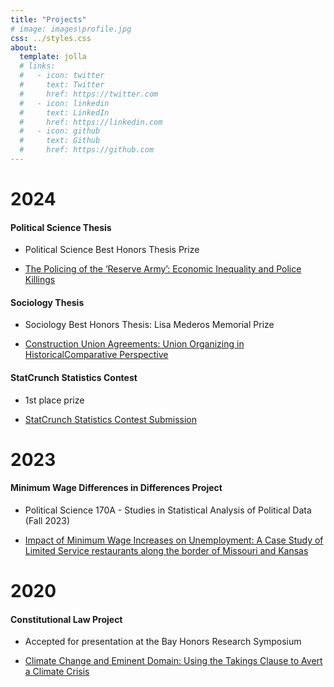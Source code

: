 ```yaml
---
title: "Projects"
# image: images\profile.jpg
css: ../styles.css
about:
  template: jolla
  # links:
  #   - icon: twitter
  #     text: Twitter
  #     href: https://twitter.com
  #   - icon: linkedin
  #     text: LinkedIn
  #     href: https://linkedin.com
  #   - icon: github
  #     text: Github
  #     href: https://github.com
---
```


# 2024

#### Political Science Thesis

- Political Science Best Honors Thesis Prize

- [The Policing of the ‘Reserve Army’: Economic Inequality and Police Killings](PolSciThesis.html){target="_blank"}

#### Sociology Thesis

- Sociology Best Honors Thesis: Lisa Mederos Memorial Prize

- [Construction Union Agreements: Union Organizing in HistoricalComparative Perspective](SocThesis.html){target="_blank"}

#### StatCrunch Statistics Contest

- 1st place prize

- [StatCrunch Statistics Contest Submission](StatCrunch.html){target="_blank"}

# 2023

#### Minimum Wage Differences in Differences Project

- Political Science 170A - Studies in Statistical Analysis of Political Data (Fall 2023)

- [Impact of Minimum Wage Increases on Unemployment: A Case Study of Limited Service restaurants along the border of Missouri and Kansas](ps170project.html)

# 2020

#### Constitutional Law Project

- Accepted for presentation at the Bay Honors Research Symposium

- [Climate Change and Eminent Domain: Using the Takings Clause to Avert a Climate Crisis](https://thinkyou.bayhonors.org/wp-content/uploads/BHS_Papers/2020_Symposium/MatthewCarson_ClimateChangeandEminentDomain.pdf){target="_blank"}